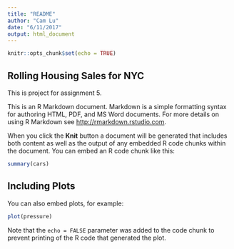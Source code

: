 ```yaml
---
title: "README"
author: "Cam Lu"
date: "6/11/2017"
output: html_document
---
```


```r
knitr::opts_chunk$set(echo = TRUE)
```

## Rolling Housing Sales for NYC

This is project for assignment 5. 



This is an R Markdown document. Markdown is a simple formatting syntax for authoring HTML, PDF, and MS Word documents. For more details on using R Markdown see <http://rmarkdown.rstudio.com>.

When you click the **Knit** button a document will be generated that includes both content as well as the output of any embedded R code chunks within the document. You can embed an R code chunk like this:

```r
summary(cars)
```

## Including Plots

You can also embed plots, for example:

```r
plot(pressure)
```

Note that the `echo = FALSE` parameter was added to the code chunk to prevent printing of the R code that generated the plot.
